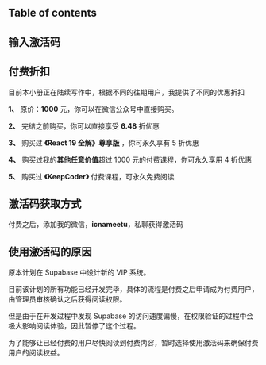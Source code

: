 
## Table of contents

## 输入激活码

<InputActiveCode />

## 付费折扣

目前本小册正在陆续写作中，根据不同的往期用户，我提供了不同的优惠折扣

**1、** 原价：**1000** 元，你可以在微信公众号中直接购买。

**2、** 完结之前购买，你可以直接享受 **6.48** 折优惠

**3、** 购买过 **《React 19 全解》尊享版** ，你可永久享有 5 折优惠

**4、** 购买过我的**其他任意价值**超过 1000 元的付费课程，你可永久享用 4 折优惠

**5、** 购买过 **《KeepCoder》** 付费课程，可永久免费阅读

## 激活码获取方式

付费之后，添加我的微信，**icnameetu**，私聊获得激活码

## 使用激活码的原因

原本计划在 Supabase 中设计新的 VIP 系统。

目前该计划的所有功能已经开发完毕，具体的流程是付费之后申请成为付费用户，由管理员审核确认之后获得阅读权限。

但是由于在开发过程中发现 Supabase 的访问速度偏慢，在权限验证的过程中会极大影响阅读体验，因此暂停了这个过程。

为了能够让已经付费的用户尽快阅读到付费内容，暂时选择使用激活码来确保付费用户的阅读权益。

